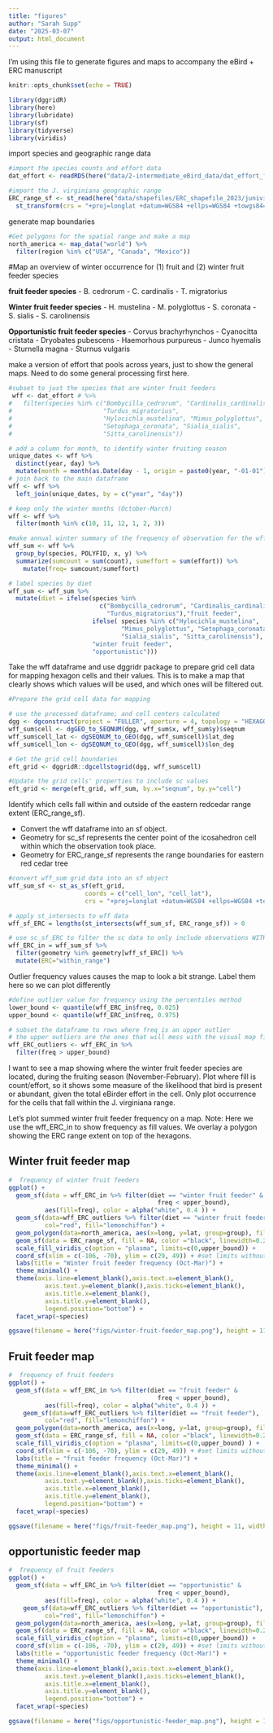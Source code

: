 ```yaml
---
title: "figures"
author: "Sarah Supp"
date: "2025-03-07"
output: html_document
---
```


I'm using this file to generate figures and maps to accompany the eBird + ERC manuscript

```r
knitr::opts_chunk$set(echo = TRUE)

library(dggridR)
library(here)
library(lubridate)
library(sf)
library(tidyverse)
library(viridis)
```

import species and geographic range data
```r
#import the species counts and effort data
dat_effort <- readRDS(here("data/2-intermediate_eBird_data/dat_effort_filtered.rds"))

#import the J. virginiana geographic range
ERC_range_sf <- st_read(here("data/shapefiles/ERC_shapefile_2023/junivirg.shp"), quiet = TRUE) %>%
  st_transform(crs = "+proj=longlat +datum=WGS84 +ellps=WGS84 +towgs84=0,0,0")
```

generate map boundaries
```r
#Get polygons for the spatial range and make a map
north_america <- map_data("world") %>%
  filter(region %in% c("USA", "Canada", "Mexico"))
```

#Map an overview of winter occurrence for (1) fruit and (2) winter fruit feeder species

**fruit feeder species**
-   B. cedrorum
-   C. cardinalis
-   T. migratorius

**Winter fruit feeder species**
-   H. mustelina
-   M. polyglottus
-   S. coronata
-   S. sialis
-   S. carolinensis

**Opportunistic fruit feeder species**
-   Corvus brachyrhynchos
-   Cyanocitta cristata
-   Dryobates pubescens
-   Haemorhous purpureus
-   Junco hyemalis
-   Sturnella magna
-   Sturnus vulgaris

make a version of effort that pools across years, just to show the general maps. Need to do some general processing first here. 
```r
#subset to just the species that are winter fruit feeders
 wff <- dat_effort # %>%
#   filter(species %in% c("Bombycilla_cedrorum", "Cardinalis_cardinalis",
#                         "Turdus_migratorius",
#                         "Hylocichla_mustelina", "Mimus_polyglottus", 
#                         "Setophaga_coronata", "Sialia_sialis", 
#                         "Sitta_carolinensis"))

# add a column for month, to identify winter fruiting season
unique_dates <- wff %>%
  distinct(year, day) %>%
  mutate(month = month(as.Date(day - 1, origin = paste0(year, "-01-01"))))
# join back to the main dataframe
wff <- wff %>%
  left_join(unique_dates, by = c("year", "day"))

# keep only the winter months (October-March)
wff <- wff %>%
  filter(month %in% c(10, 11, 12, 1, 2, 3))

#make annual winter summary of the frequency of observation for the wff species
wff_sum <- wff %>%
  group_by(species, POLYFID, x, y) %>%
  summarize(sumcount = sum(count), sumeffort = sum(effort)) %>%
    mutate(freq= sumcount/sumeffort)

# label species by diet
wff_sum <- wff_sum %>%
  mutate(diet = ifelse(species %in% 
                         c("Bombycilla_cedrorum", "Cardinalis_cardinalis",
                           "Turdus_migratorius"),"fruit feeder", 
                       ifelse( species %in% c("Hylocichla_mustelina", 
                               "Mimus_polyglottus", "Setophaga_coronata",
                               "Sialia_sialis", "Sitta_carolinensis"), 
                       "winter fruit feeder",
                       "opportunistic")))

```


Take the wff dataframe and use dggridr package to prepare grid cell data
for mapping hexagon cells and their values. This is
to make a map that clearly shows which values will be used, and which
ones will be filtered out.

```r
#Prepare the grid cell data for mapping

# use the processed dataframe; and cell centers calculated
dgg <- dgconstruct(project = "FULLER", aperture = 4, topology = "HEXAGON", res = 6)
wff_sum$cell <- dgGEO_to_SEQNUM(dgg, wff_sum$x, wff_sum$y)$seqnum
wff_sum$cell_lat <- dgSEQNUM_to_GEO(dgg, wff_sum$cell)$lat_deg 
wff_sum$cell_lon <- dgSEQNUM_to_GEO(dgg, wff_sum$cell)$lon_deg 

# Get the grid cell boundaries 
eft_grid <- dggridR::dgcellstogrid(dgg, wff_sum$cell) 

#Update the grid cells' properties to include sc values
eft_grid <- merge(eft_grid, wff_sum, by.x="seqnum", by.y="cell")
```


Identify which cells fall within and outside of the eastern redcedar
range extent (ERC_range_sf).

-   Convert the wff dataframe into an sf object.
-   Geometry for sc_sf represents the center point of the icosahedron
    cell within which the observation took place.
-   Geometry for ERC_range_sf represents the range boundaries for
    eastern red cedar tree

```r
#convert wff_sum grid data into an sf object 
wff_sum_sf <- st_as_sf(eft_grid, 
                     coords = c("cell_lon", "cell_lat"), 
                     crs = "+proj=longlat +datum=WGS84 +ellps=WGS84 +towgs84=0,0,0")

# apply st_intersects to wff data
wff_sf_ERC = lengths(st_intersects(wff_sum_sf, ERC_range_sf)) > 0

# use sc_sf_ERC to filter the sc data to only include observations WITHIN ERC RANGE extent
wff_ERC_in = wff_sum_sf %>%
  filter(geometry %in% geometry[wff_sf_ERC]) %>%
  mutate(ERC="within_range")
```

Outlier frequency values causes the map to look a bit strange. Label them here so we can plot differently
```r
#define outlier value for frequency using the percentiles method
lower_bound <- quantile(wff_ERC_in$freq, 0.025)
upper_bound <- quantile(wff_ERC_in$freq, 0.975)

# subset the dataframe to rows where freq is an upper outlier
# the upper outliers are the ones that will mess with the visual map fill
wff_ERC_outliers <- wff_ERC_in %>%
  filter(freq > upper_bound)
```



I want to see a map showing where the winter fruit feeder species are located, during the fruiting season (November-February). Plot where fill is count/effort, so it shows some measure of the likelihood that bird is present or abundant, given the total eBirder effort in the cell. Only plot occurrence for the cells that fall within the J. virginiana range. 

Let's plot summed winter fruit feeder frequency on a map. 
Note: Here we use the wff_ERC_in to show frequency as fill values. 
We overlay a polygon showing the ERC range extent on top of the hexagons.

## Winter fruit feeder map
```r
#  frequency of winter fruit feeders
ggplot() + 
  geom_sf(data = wff_ERC_in %>% filter(diet == "winter fruit feeder" &
                                         freq < upper_bound),
          aes(fill=freq), color = alpha("white", 0.4 )) +
  geom_sf(data=wff_ERC_outliers %>% filter(diet == "winter fruit feeder"), 
          col="red", fill="lemonchiffon") +
  geom_polygon(data=north_america, aes(x=long, y=lat, group=group), fill=NA, color="black", linewidth=0.10) +
  geom_sf(data = ERC_range_sf, fill = NA, color ="black", linewidth=0.25) +  
  scale_fill_viridis_c(option = "plasma", limits=c(0,upper_bound)) +
  coord_sf(xlim = c(-106, -70), ylim = c(29, 49)) + #set limits without distorting boundaries
  labs(title = "Winter fruit feeder frequency (Oct-Mar)") +
  theme_minimal() + 
  theme(axis.line=element_blank(),axis.text.x=element_blank(),
          axis.text.y=element_blank(),axis.ticks=element_blank(),
          axis.title.x=element_blank(),
          axis.title.y=element_blank(),
          legend.position="bottom") +
  facet_wrap(~species)

ggsave(filename = here("figs/winter-fruit-feeder_map.png"), height = 11, width=8, bg="white")
```

## Fruit feeder map
```r
#  frequency of fruit feeders
ggplot() + 
  geom_sf(data = wff_ERC_in %>% filter(diet == "fruit feeder" & 
                                         freq < upper_bound), 
          aes(fill=freq), color = alpha("white", 0.4 )) +
    geom_sf(data=wff_ERC_outliers %>% filter(diet == "fruit feeder"), 
          col="red", fill="lemonchiffon") +
  geom_polygon(data=north_america, aes(x=long, y=lat, group=group), fill=NA, color="black", linewidth=0.10) +
  geom_sf(data = ERC_range_sf, fill = NA, color ="black", linewidth=0.25) +  
  scale_fill_viridis_c(option = "plasma", limits=c(0,upper_bound) ) +
  coord_sf(xlim = c(-106, -70), ylim = c(29, 49)) + #set limits without distorting boundaries
  labs(title = "fruit feeder frequency (Oct-Mar)") +
  theme_minimal() + 
  theme(axis.line=element_blank(),axis.text.x=element_blank(),
          axis.text.y=element_blank(),axis.ticks=element_blank(),
          axis.title.x=element_blank(),
          axis.title.y=element_blank(),
          legend.position="bottom") +
  facet_wrap(~species)

ggsave(filename = here("figs/fruit-feeder_map.png"), height = 11, width=8, bg="white")
```

## opportunistic feeder map
```r
#  frequency of fruit feeders
ggplot() + 
  geom_sf(data = wff_ERC_in %>% filter(diet == "opportunistic" &
                                         freq < upper_bound), 
          aes(fill=freq), color = alpha("white", 0.4 )) +
    geom_sf(data=wff_ERC_outliers %>% filter(diet == "opportunistic"), 
          col="red", fill="lemonchiffon") +
  geom_polygon(data=north_america, aes(x=long, y=lat, group=group), fill=NA, color="black", linewidth=0.10) +
  geom_sf(data = ERC_range_sf, fill = NA, color ="black", linewidth=0.25) +  
  scale_fill_viridis_c(option = "plasma", limits=c(0,upper_bound)) +
  coord_sf(xlim = c(-106, -70), ylim = c(29, 49)) + #set limits without distorting boundaries
  labs(title = "opportunistic feeder frequency (Oct-Mar)") +
  theme_minimal() + 
  theme(axis.line=element_blank(),axis.text.x=element_blank(),
          axis.text.y=element_blank(),axis.ticks=element_blank(),
          axis.title.x=element_blank(),
          axis.title.y=element_blank(),
          legend.position="bottom") +
  facet_wrap(~species)

ggsave(filename = here("figs/opportunistic-feeder_map.png"), height = 11, width=8, bg="white")
```

